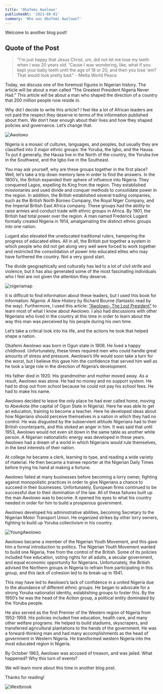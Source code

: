 ```yaml
---
title: 'Obafemi Awolowo'
publishedAt: '2021-08-01'
summary: 'Who was Obafemi Awolowo?'
---
```


Welcome to another blog post!

## Quote of the Post
> "I'm just happy that Jesus Christ, um, did not let me lose my teeth when I was 20 years old. 'Cause I was wondering, like, what if you kept your baby teeth until the age of 18 or 20, and then you lose 'em? That would look pretty bad." - Metta World Peace 

Today, we discuss one of the foremost figures in Nigerian history. The article will be about a man called “The Greatest President Nigeria Never Had.” This article will be about a man who shaped the direction of a country that 200 million people now reside in. 

Why did I decide to write this article? I feel like a lot of African leaders are not paid the respect they deserve in terms of the information published about them. We don’t hear enough about their lives and how they shaped policies and governance. Let’s change that.

![Awolowo](/images/awo.jpg)

Nigeria is a mosaic of cultures, languages, and peoples, but usually they are classified into 3 major ethnic groups: the Yoruba, the Igbo, and the Hausa. To put it generally, the Hausa live in the North of the country, the Yoruba live in the Southwest, and the Igbo live in the Southeast. 

You may ask yourself, why are these groups together in the first place? Well, let’s take a trip down memory lane in order to find the answers. In the 1800’s, the British expanded their sphere of influence into Nigeria. They conquered Lagos, expelling its King from the region. They established missionaries and used divide and conquer methods to consolidate power in the region. In addition, the British established several trading companies, such as the British North Borneo Company, the Royal Niger Company, and the Imperial British East Africa company. These groups had the ability to raise armies and conduct trade with ethnic groups in Africa. By 1901, the British had total power over the region. A man named Frederick Lugard formally created Nigeria in 1914, amalgamating the distinct ethnic groups into one nation. 

Lugard also elevated the uneducated traditional rulers, hampering the progress of educated elites. All in all, the British put together a system in which people who did not get along very well were forced to work together and restricted the consolidation of power into educated elites who may have furthered the country. Not a very good start.

The divide geographically and culturally has led to a lot of civil strife and violence, but it has also generated some of the most fascinating individuals who I feel are not given the attention they deserve.

![nigeriamap](/images/nigeriamap.jpg)

It is difficult to find information about these leaders, but I used this book for information: _Nigeria: A New History_ by Richard Bourne (fantastic read by the way). Furthermore, I used this article: ["Awolowo- The Lost President"](https://www.premiumtimesng.com/opinion/442742-awolowo-the-lost-president-and-a-nation-in-grief-by-toyin-falola.html) to learn most of what I know about Awolowo. I also had discussions with other Nigerians who lived in the country at this time in order to learn about the way this man was perceived by his people during his own time.

Let’s take a critical look into his life, and the actions he took that helped shape a nation.

Obafemi Awolowo was born in Ogun state in 1906. He lived a happy childhood. Unfortunately, these times required men who could handle great amounts of stress and pressure. Awolowo’s life would soon take a turn for the worst, but I believe this gave him the confidence that served him well as he took a large role in the direction of Nigeria’s development. 

His father died in 1920. His grandmother and mother moved away. As a result, Awolowo was alone. He had no money and no support system. He had to drop out from school because he could not pay his school fees. He had to make his name. 

Awolowo decided to leave the only place he had ever called home, moving to Abeokota (the capital of Ogun State in Nigeria). Here he was able to get an education, training to become a teacher. Here he developed ideas about how Nigerians should perceive themselves in a nation in which they had no control. He was disgusted by the subservient attitude Nigerians had to their British counterparts, and this stoked an anger in him. It was said that until 1953, Awolowo would not even sit down in the same table as another white person. A Nigerian nationalistic energy was developed in these years. Awolowo had a dream of a world in which Nigerians would rule themselves, in the best interests of their nation.

At college he became a clerk, learning to type, and reading a wide variety of material. He then became a trainee reporter at the Nigerian Daily Times before trying his hand at making a fortune. 

Awolowo failed at many businesses before becoming a lorry owner, fighting against monopolistic practices in order to give Nigerians a chance to succeed in their businesses. Unfortunately, European firms continued to be successful due to their domination of the law. All of these failures built up the man Awolowo was to become. It opened his eyes to what his country needed in order for him to build a prosperous government. 

Awolowo developed his administrative abilities, becoming Secretary to the Nigerian Motor Transport Union. He organized strikes by other lorry owners, fighting to build up Yoruba collectivism in his country. 

![YoungAwolowo](/images/youngawo.jpg)

Awolowo became a member of the Nigerian Youth Movement, and this gave him a formal introduction to politics. The Nigerian Youth Movement wanted to build one Nigeria, free from the control of the British. Some of its policies included free education, voting rights for all adults, a secular government, and equal economic opportunity for Nigerians. Unfortunately, the British advised the Northern groups in Nigeria to refrain from participating in this group, and this lack of cohesion led to its break-up in 1941. 

This may have led to Awolowo’s lack of confidence in a united Nigeria due to the abundance of different ethnic groups. He began to advocate for a strong Yoruba nationalist identity, establishing groups to foster this. By the 1950’s he was the head of the Action group, a political entity dominated by the Yoruba people. 

He also served as the first Premier of the Western region of Nigeria from 1952-1959. His policies included free education, health care, and many other welfare programs. He helped to build stadiums, skyscrapers, and transferred agricultural plantations to the hands of the government. He was a forward-thinking man and had many accomplishments as the head of government in Western Nigeria. He transformed western Nigeria into the most educated region in Nigeria.

By October 1963, Awolowo was accused of treason, and was jailed. What happened? Why this turn of events?

We will learn more about this time in another blog post. 

Thanks for reading!

![Westbrook](/images/dancing.gif)
